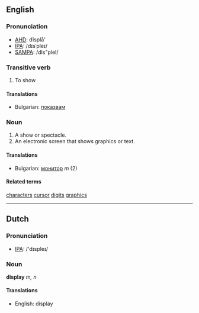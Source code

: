 ==English==

===Pronunciation===
*[[w:AHD|AHD]]: dĭsplā'
*[[w:IPA|IPA]]: /dɪsˈpleɪ/
*[[w:SAMPA|SAMPA]]: /dIs"pleI/

===Transitive verb===

# To show

====Translations====

*Bulgarian: [[показвам]]

===Noun===
# A show or spectacle.
# An electronic screen that shows graphics or text.

====Translations====

*Bulgarian: [[монитор]] ''m'' (2)

====Related terms====
[[character]]s
[[cursor]]
[[digit]]s
[[graphics]]


----

==Dutch==

===Pronunciation===
*[[w:IPA|IPA]]: /'dɪspleɪ/

===Noun===

'''display''' ''m, n''

====Translations====
*English: display
